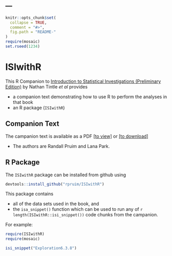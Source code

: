 ---
---

<!-- README.md is generated from README.Rmd. Please edit that file -->

```r
knitr::opts_chunk$set(
  collapse = TRUE,
  comment = "#>",
  fig.path = "README-"
)
require(mosaic)
set.rseed(1234)
```

ISIwithR
=======

This R Companion to 
[Introduction to Statistical Investigations (Preliminary Edition)](http:://www.hope.edu/isi/) 
by Nathan Tintle *et al*
provides

 * a companion text demonstrating how to use R to perform the analyses in that book
 * an R package (`ISIwithR`) 

## Companion Text

 The campanion text is available as a PDF 
 [[to view]](Book/ISIwithR.pdf) or [[to download]](../../raw/master/Book/ISIwithR.pdf) 
 
  * The authors are Randall Pruim and Lana Park.  
 
## R Package

The `ISIwithR` package can be installed from github using

```r
devtools::install_github("rpruim/ISIwithR")
```

This package contains 

  * all of the data sets used in the book, and 
  * the `isa_snippet()` function which can be used to run any of 
`r length(ISIwithR::isi_snippet())` code chunks from the campanion.  

For example:

```r
require(ISIwithR)
require(mosaic)
```
```r
isi_snippet("Exploration6.3.8")
```

